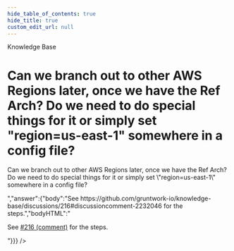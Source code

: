 ```yaml
---
hide_table_of_contents: true
hide_title: true
custom_edit_url: null
---
```



<head>
  <link rel="canonical" href="https://github.com/gruntwork-io/knowledge-base/discussions/315" />
</head>

<CenterLayout>
<span className="searchCategory">Knowledge Base</span>
<h1>Can we branch out to other AWS Regions later, once we have the Ref Arch? Do we need to do special things for it or simply set &quot;region=us-east-1&quot; somewhere in a config file?</h1>
<GitHub discussion={{"id":"D_kwDOF8slf84APGc7","number":315,"author":{"login":"marijakstrazdas"},"title":"Can we branch out to other AWS Regions later, once we have the Ref Arch? Do we need to do special things for it or simply set \"region=us-east-1\" somewhere in a config file?","body":" Can we branch out to other AWS Regions later, once we have the Ref Arch? Do we need to do special things for it or simply set \"region=us-east-1\" somewhere in a config file?","bodyHTML":"<p dir=\"auto\">Can we branch out to other AWS Regions later, once we have the Ref Arch? Do we need to do special things for it or simply set \"region=us-east-1\" somewhere in a config file?</p>","answer":{"body":"See https://github.com/gruntwork-io/knowledge-base/discussions/216#discussioncomment-2232046 for the steps.","bodyHTML":"<p dir=\"auto\">See <a aria-label=\"Discussion #216\" class=\"issue-link js-issue-link\" data-error-text=\"Failed to load title\" data-id=\"3895283\" data-permission-text=\"Title is private\" data-url=\"https://github.com/gruntwork-io/knowledge-base/discussions/216\" data-hovercard-type=\"discussion\" data-hovercard-url=\"/gruntwork-io/knowledge-base/discussions/216/hovercard?comment_id=2232046\" href=\"https://github.com/gruntwork-io/knowledge-base/discussions/216#discussioncomment-2232046\">#216 (comment)</a> for the steps.</p>"}}} />

</CenterLayout>
  

<!-- ##DOCS-SOURCER-START
{
  "sourcePlugin": "github-discussions",
  "hash": "030100122ffdf14ccb87820ee7c7b2d4"
}
##DOCS-SOURCER-END -->
